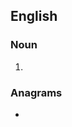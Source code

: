 {{also|Aspies}}
==English==

===Noun===
{{head|en|noun plural form}}

# {{plural of|aspie|lang=en}}

===Anagrams===
* {{anagrams|en|a=aeipss|asspie|paises|sepias}}